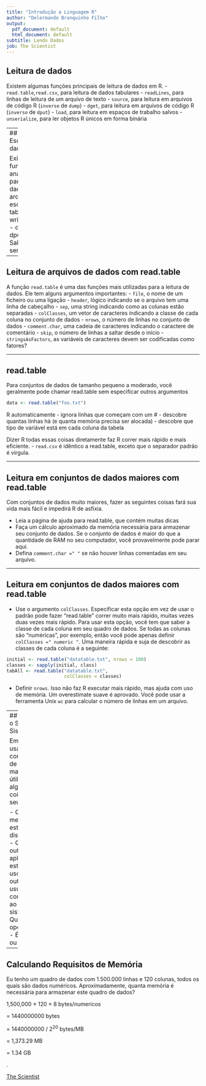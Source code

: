 ```yaml
---
title: "Introdução a Linguagem R"
author: "Delermando Branquinho Filho"
output:
  pdf_document: default
  html_document: default
subtitle: Lendo Dados
job: The Scientist
---
```


## Leitura de dados

Existem algumas funções principais de leitura de dados em R.
- `read.table`,` read.csv`, para leitura de dados tabulares
- `readLines`, para linhas de leitura de um arquivo de texto
- `source`, para leitura em arquivos de código R (` inverse` de `dump`)
- `dget`, para leitura em arquivos de código R (` inverso` de `dput`)
- `load`, para leitura em espaços de trabalho salvos
- `unserialize`, para ler objetos R únicos em forma binária

---
## Escrevendo dados

Existem funções análogas para gravar dados em arquivos
- escrever a tabela
- writeLines
- dump
- dput
- Salve 
- serialize

---

## Leitura de arquivos de dados com read.table

A função `read.table` é uma das funções mais utilizadas para a leitura de dados. Ele tem alguns argumentos importantes:
- `file`, o nome de um ficheiro ou uma ligação
- `header`, lógico indicando se o arquivo tem uma linha de cabeçalho
- `sep`, uma string indicando como as colunas estão separadas
- `colClasses`, um vetor de caracteres indicando a classe de cada coluna no conjunto de dados
- `nrows`, o número de linhas no conjunto de dados
- `comment.char`, uma cadeia de caracteres indicando o caractere de comentário
- `skip`, o número de linhas a saltar desde o início
- `stringsAsFactors`, as variáveis de caracteres devem ser codificadas como fatores?

---

## read.table

Para conjuntos de dados de tamanho pequeno a moderado, você geralmente pode chamar read.table sem especificar outros argumentos

```r
data <- read.table("foo.txt")
```

R automaticamente
- ignora linhas que começam com um #
- descobre quantas linhas há (e quanta memória precisa ser alocada)
- descobre que tipo de variável está em cada coluna da tabela

Dizer R todas essas coisas diretamente faz R correr mais rápido e mais eficiente.
- `read.csv` é idêntico a read.table, exceto que o separador padrão é virgula.

---

## Leitura em conjuntos de dados maiores com read.table

Com conjuntos de dados muito maiores, fazer as seguintes coisas fará sua vida mais fácil e impedirá R de asfixia.

- Leia a página de ajuda para read.table, que contém muitas dicas
- Faça um cálculo aproximado da memória necessária para armazenar seu conjunto de dados. Se o conjunto de dados é maior do que a quantidade de RAM no seu computador, você provavelmente pode parar aqui.
- Defina `comment.char =" "` se não houver linhas comentadas em seu arquivo.

---

## Leitura em conjuntos de dados maiores com read.table

- Use o argumento `colClasses`. Especificar esta opção em vez de usar o padrão pode fazer "read.table" correr muito mais rápido, muitas vezes duas vezes mais rápido. Para usar esta opção, você tem que saber a classe de cada coluna em seu quadro de dados. Se todas as colunas são "numéricas", por exemplo, então você pode apenas definir `colClasses =" numeric "`. Uma maneira rápida e suja de descobrir as classes de cada coluna é a seguinte:

```r
initial <- read.table("datatable.txt", nrows = 100)
classes <- sapply(initial, class)
tabAll <- read.table("datatable.txt",
                     colClasses = classes)
```

- Definir `nrows`. Isso não faz R executar mais rápido, mas ajuda com uso de memória. Um overestimate suave é aprovado. Você pode usar a ferramenta Unix `wc` para calcular o número de linhas em um arquivo.

---
## Conheça o Seu Sistema

Em geral, ao usar R com conjuntos de dados maiores, é útil saber algumas coisas sobre seu sistema.

- Quanta memória está disponível?
- Quais outros aplicativos estão em uso?
- Há outros usuários conectados ao mesmo sistema?
- Que sistema operacional?
- É o OS 32 ou 64 bits?

---

## Calculando Requisitos de Memória

Eu tenho um quadro de dados com 1.500.000 linhas e 120 colunas, todos os quais são dados numéricos. Aproximadamente, quanta memória é necessária para armazenar este quadro de dados?


1,500,000 × 120 × 8 bytes/numericos

  = 1440000000 bytes
  
  = 1440000000 / $2^{20}$ bytes/MB  
  
  = 1,373.29 MB
  
  = 1.34 GB                     


.



[The Scientist](http://www.thescientist.com.br)
